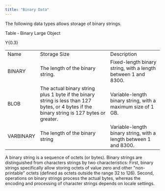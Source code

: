 ```yaml
---
title: "Binary Data"
---
```


The following data types allows storage of binary strings.

Table ‑ Binary Large Object

<div class="tabularcolumns">

Y{0.3}

</div>

|           |                                                                                                                                            |                                                                  |
| --------- | ------------------------------------------------------------------------------------------------------------------------------------------ | ---------------------------------------------------------------- |
| Name      | Storage Size                                                                                                                               | Description                                                      |
| BINARY    | The length of the binary string.                                                                                                           | Fixed-length binary string, with a length between 1 and 8300.    |
| BLOB      | The actual binary string plus 1 byte if the binary string is less than 127 bytes, or 4 bytes if the binary string is 127 bytes or greater. | Variable-length binary string, with a maximum size of 1 GB.      |
| VARBINARY | The length of the binary string                                                                                                            | Variable-length binary string, with a length between 1 and 8300. |

A binary string is a sequence of octets (or bytes). Binary strings are distinguished from characters strings by two characteristics: First, binary strings specifically allow storing octets of value zero and other "non-printable" octets (defined as octets outside the range 32 to 126). Second, operations on binary strings process the actual bytes, whereas the encoding and processing of character strings depends on locale settings.
